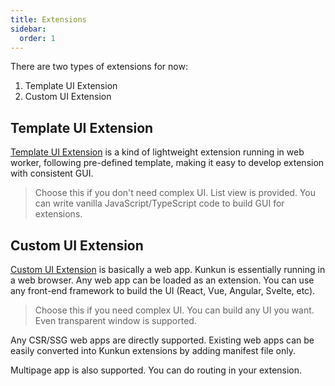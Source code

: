 ```yaml
---
title: Extensions
sidebar:
  order: 1
---
```


There are two types of extensions for now:

1. Template UI Extension
2. Custom UI Extension

## Template UI Extension

[Template UI Extension](./worker-template) is a kind of lightweight extension running in web worker, 
following pre-defined template, making it easy to develop extension with consistent GUI.

> Choose this if you don't need complex UI. List view is provided. 
> You can write vanilla JavaScript/TypeScript code to build GUI for extensions.

## Custom UI Extension

[Custom UI Extension](./custom-ui-ext) is basically a web app. Kunkun is essentially running in a web browser. 
Any web app can be loaded as an extension. You can use any front-end framework to build the UI (React, Vue, Angular, Svelte, etc).

> Choose this if you need complex UI. You can build any UI you want. Even transparent window is supported.

Any CSR/SSG web apps are directly supported. Existing web apps can be easily converted into Kunkun extensions 
by adding manifest file only.

Multipage app is also supported. You can do routing in your extension.

